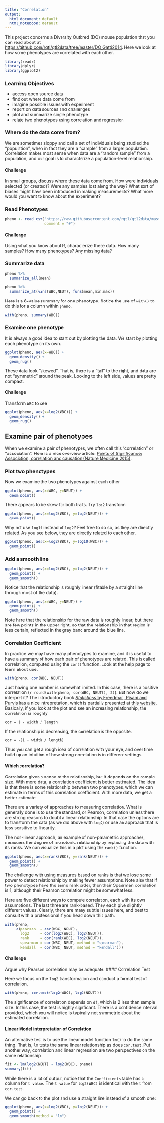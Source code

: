 ```yaml
---
title: "Correlation"
output:
  html_document: default
  html_notebook: default
---
```


This project concerns a Diversity Outbred (DO) mouse population that you can read about at [https://github.com/rqtl/qtl2data/tree/master/DO_Gatti2014](https://github.com/rqtl/qtl2data/tree/master/DO_Gatti2014). Here we look at how some phenotypes are correlated with each other.

```r
library(readr)
library(dplyr)
library(ggplot2)
```

### Learning Objectives

* access open source data 
* find out where data come from
* imagine possible issues with experiment
* report on data sources and challenges
* plot and summarize single phenotype
* relate two phenotypes using correlation and regression

### Where do the data come from?

We are sometimes sloppy and call a set of individuals being studied the "population", when in fact they are a "sample" from a larger population.
Correlation makes most sense when data are a "random sample" from a population, and our goal is to characterize a population-level relationship.

#### Challenge

In small groups, discuss where these data come from. How were individuals selected (or created)? Were any samples lost along the way? What sort of biases might have been introduced in making measurements? What more would you want to know about the experiment?

<!-- end of challenge -->

### Read Phenotypes

```r
pheno <- read_csv("https://raw.githubusercontent.com/rqtl/qtl2data/master/DO_Gatti2014/do_pheno.csv", 
                  comment = "#")
```

#### Challenge

Using what you know about R, characterize these data. How many samples? How many phenotypes? Any missing data?

<!-- end challenge -->

### Summarize data

```r
pheno %>%
  summarize_all(mean)
```

```r
pheno %>%
  summarize_at(vars(WBC,NEUT), funs(mean,min,max))
```

Here is a 6-value summary for one phenotype. Notice the use of `with()` to do this for a column within `pheno`.

```r
with(pheno, summary(WBC))
```

### Examine one phenotype

It is always a good idea to start out by plotting the data. We start by plotting each phenotype on its own.

```r
ggplot(pheno, aes(x=WBC)) +
  geom_density() +
  geom_rug()
```

These data look "skewed". That is, there is a "tail" to the right, and data are not "symmetric" around the peak. Looking to the left side, values are pretty compact.

#### Challenge

Transform `WBC` to see 

```r
ggplot(pheno, aes(x=log2(WBC))) +
  geom_density() +
  geom_rug()
```

<!-- end challenge -->

## Examine pair of phenotypes

When we examine a pair of phenotypes, we often call this "correlation" or "association". Here is a nice overview article: [Points of Significance: Association, correlation and causation (Nature Medicine 2015)](http://www.nature.com/nmeth/journal/v12/n10/full/nmeth.3587.html).

### Plot two phenotypes

Now we examine the two phenotypes against each other

```r
ggplot(pheno, aes(x=WBC, y=NEUT)) +
  geom_point()
```

There appears to be skew for both traits. Try `log2` transform

```r
ggplot(pheno, aes(x=log2(WBC), y=log2(NEUT))) +
  geom_point()
```

Why not use `log10` instead of `log2`? Feel free to do so, as they are directly related. As you see below, they are directly related to each other.

```r
ggplot(pheno, aes(x=log2(WBC), y=log10(WBC))) +
  geom_point()
```

### Add a smooth line

```r
ggplot(pheno, aes(x=log2(WBC), y=log2(NEUT))) +
  geom_point() +
  geom_smooth()
```

Notice that the relationship is roughly linear (fitable by a straight line through most of the data).

```r
ggplot(pheno, aes(x=WBC, y=NEUT)) +
  geom_point() +
  geom_smooth()
```

Note here that the relationship for the raw data is roughly linear, but there are few points in the upper right, so that the relationship in that region is less certain, reflected in the gray band around the blue line.

### Correlation Coefficient

In practice we may have many phenotypes to examine, and it is useful to have a summary of how each pair of phenotypes are related. This is called correlation, computed using the `cor()` function. Look at the help page to learn about use.

```r
with(pheno, cor(WBC, NEUT))
```

Just having one number is somewhat limited. In this case, there is a positive correlation (`r round(with(pheno, cor(WBC, NEUT)), 2)`). But how do we interpret it?
The introductory book [_Statisticss_ by Freedman, Pisani and Purvis]() has a nice intrepretation, which is partially presented at [this website](http://www.analytictech.com/mb313/correlat.htm). Basically, if you look at the plot and see an increasing relationship, the correlation is roughly

```
cor = 1 - width / length
```

If the relationship is decreasing, the correlation is the opposite. 

```
cor = -(1 - width / length)
```

Thus you can get a rough idea of correlation with your eye, and over time build up an intuition of how strong correlation is in different settings.

#### Which correlation?

Correlation gives a sense of the relationship, but it depends on the sample size. With more data, a correlation coefficient is better estimated. The idea is that there is some relationship between two phenotypes, which we can estimate in terms of this correlation coefficient. With more data, we get a better estimate.

There are a variety of approaches to measuring correlation. What is generally done is to use the standard, or Pearson, correlation unless there are strong reasons to doubt a linear relationship. In that case the options are to transform the data (as we did above with `log2`) or use an approach that is less sensitive to linearity.

The non-linear approach, an example of non-parametric approaches, measures the degree of monotonic relationship by replacing the data with its ranks. We can visualize this in a plot using the `rank()` function.

```r
ggplot(pheno, aes(x=rank(WBC), y=rank(NEUT))) +
  geom_point() +
  geom_smooth()
```

The challenge with using measures based on ranks is that we lose some power to detect relationship by making fewer assumptions. Note also that if two phenotypes have the same rank order, then their Spearman correlation is 1, although their Pearson correlation might be somewhat less.

Here are five different ways to compute correlation, each with its own assumptions. The last three are rank-based. They each give slightly different values. Clearly, there are many subtle issues here, and best to consult with a professional if you head down this path.

```r
with(pheno,
     c(pearson  = cor(WBC, NEUT),
       log2     = cor(log2(WBC), log2(NEUT)),
       rank     = cor(rank(WBC), log2(NEUT)),
       spearman = cor(WBC, NEUT, method = "spearman"),
       kendall  = cor(WBC, NEUT, method = "kendall")))
```

#### Challenge

Argue why Pearson correlation may be adequate. 
#### Correlation Test

Here we focus on the `log2` transformation and conduct a formal test of correlation.

```r
with(pheno, cor.test(log2(WBC), log2(NEUT)))
```

The significance of correlation depends on `df`, which is 2 less than sample size. In this case, the test is highly signficant. There is a confidence interval provided, which you will notice is typically not symmetric about the estimated correlation.

#### Linear Model interpretation of Correlation

An alternative test is to use the linear model function `lm()` to do the same thing. That is, `lm` tests the same linear relationship as does `cor.test`. 
Put another way, correlation and linear regression are two perspectives on the same relationship.

```r
fit <- lm(log2(NEUT) ~ log2(WBC), pheno)
summary(fit)
```

While there is a lot of output, notice that the `Coefficients` table has a column for `t value`. The `t value` for `log2(WBC)` is identical with the `t` from `cor.test`.

We can go back to the plot and use a straight line instead of a smooth one:

```r
ggplot(pheno, aes(x=log2(WBC), y=log2(NEUT))) +
  geom_point() +
  geom_smooth(method = "lm")
```
